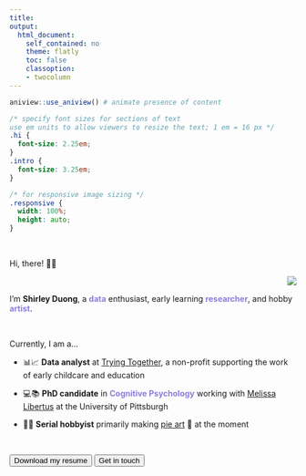 ```yaml
---
title: 
output:  
  html_document:  
    self_contained: no  
    theme: flatly
    toc: false
    classoption:
    - twocolumn
---
```


```r
aniview::use_aniview() # animate presence of content
```

```css
/* specify font sizes for sections of text
use em units to allow viewers to resize the text; 1 em = 16 px */
.hi {
  font-size: 2.25em;
}
.intro {
  font-size: 3.25em;
}

/* for responsive image sizing */
.responsive {
  width: 100%;
  height: auto;
}
```

<!-- for accessing the link icons --> 
<script src="https://kit.fontawesome.com/455169677b.js" crossorigin="anonymous"></script> 


<br>



<!-- <img src="files/headshot_rectangle.jpeg" style="float:right;"> -->

::: {.aniview data-av-animation="fadeInLeft"}


<p class="hi">
Hi, there! 👋🏼
</p>

:::


<img src="files/headshot_moretape.png" style="float: right;">


<br>



::: {.aniview data-av-animation="fadeInRight"}


<p class="intro"> 
I'm <b>Shirley Duong</b>, a <font color = "#8c7edc"><b>data</b></font> enthusiast, early learning <font color = "#8c7edc"><b>researcher</b></font>, and hobby <font color = "#8c7edc"><b>artist</b></font>.
</p>


:::

<br>

::: {.aniview data-av-animation="fadeInUp"}

Currently, I am a...

- 📊📈 <b>Data analyst</b> at <a href=https://tryingtogether.org/>Trying Together</a>, a non-profit supporting the work of early childcare and education

- 💻📚 <b>PhD candidate</b> in <font color = "#8c7edc"><b>Cognitive Psychology</b></font> working with <a href=https://www.lrdc.pitt.edu/people/researcher-detail.cshtml?id=530>Melissa Libertus</a> at the University of Pittsburgh

- 🧵🧩 <b>Serial hobbyist</b> primarily making <a href=art.html>pie art</a> 🥧 at the moment

<br>

<a target="_blank" rel="noopener noreferrer" href = "files/ShirleyDuongResume.pdf"><button type="button" class="btn btn-success">Download my resume</button></a> <a target="_blank" rel="noopener noreferrer" href="mailto:shirleyduong5@gmail.com"><button type="button" class="btn btn-success">Get in touch</button></a>

:::


